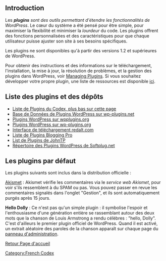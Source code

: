 {{Languages|
{{ar|الإضافات}}
{{en|Plugins}}
{{es|Plugins}}
{{fr|Plugins}}
{{nl|Plugins}}
{{ja|プラグイン}}
{{ko|Plugins}}
{{lo|Plugins}}
{{mk|Додатоци}}
{{mya|Plugins}}
{{pt|Plugins}}
{{pt-br|O_que_são_Plugins_WordPress}}
{{ru|Плагины}}
{{sk|Moduly}}
{{th|Plugins}}
{{zh-cn|插件}}
{{zh-tw|外掛程式}}
}}

{{French Header}}
==Introduction==
Les '''''plugins''' sont des outils permettant d'étendre les fonctionnalités de WordPress''. Le cœur du système a été pensé pour être simple, pour maximiser la flexibilité et minimiser la ''lourdeur'' du code. Les plugins offrent des fonctions personnalisées et des caractéristiques pour que chaque utilisateur puisse ajuster son site à ses besoins spécifiques.

Les plugins ne sont disponibles qu'à partir des versions 1.2 et supérieures de WordPress.

Pour obtenir des instructions et des informations sur le téléchargement, l'installation, la mise à jour, la résolution de problèmes, et la gestion des plugins dans WordPress, voir [[Managing Plugins]]. Si vous souhaitez développer votre propre plugin, une liste de ressources est disponible [[Plugin Resources|ici]].

== Liste des plugins et des dépôts ==
* [[#Les_Plugins_par_cat.C3.A9gorie|Liste de Plugins du Codex, plus bas sur cette page]]
* [http://www.wp-plugins.net Base de Données de Plugins WordPress sur wp-plugins.net]
* [http://www.wpplugins.org/ Plugins WordPress sur wpplugins.org]
* [http://dev.wp-plugins.org/ Plugins WordPress sur wp-plugins.org]
* [http://redalt.com/External/plugins.php Interface de téléchargement redalt.com]
* [http://www.bloggingpro.com/archives/category/wordpress-plugins/ Liste de Plugins Blogging Pro]
* [http://www.johntp.com/2006/04/06/wordpress-plugins/ List de Plugins de JohnTP]
* [http://wordpress.softplug.net/ Répertoire des Plugins WordPress de Softplug.net]

== Les plugins par défaut==
Les plugins suivants sont inclus dans la distribution officielle :

; [[Akismet]] : Akismet vérifie les commentaires via le ''service web Akismet'', pour voir s'ils ressemblent à du SPAM ou pas. Vous pouvez passer en revue les commentaires signalés dans l'onglet "Gestion", et ils sont automatiquement purgés après 15 jours.

; '''Hello Dolly''' : Ce n'est pas qu'un simple plugin : il symbolise l'espoir et l'enthousiasme d'une génération entière se rassemblant autour des deux mots que la chanson de Louis Armstrong a rendu célèbres : "hello, Dolly". C'est d'ailleurs le premier plugin officiel de WordPress. Quand il est activé, un extrait aléatoire des paroles de la chanson apparaît sur chaque page du [[Administration Panels|panneau d'administration]].

[[fr:Accueil|Retour Page d'accueil]]

[[Category:French Codex]]